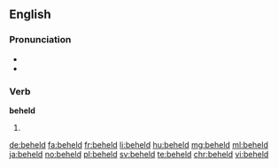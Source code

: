 ==English==

===Pronunciation===
* {{IPA|/bɪˈhɛld/}}
* {{rhymes|ɛld}}

===Verb===
'''beheld'''

# {{en-past of|behold}}

[[de:beheld]]
[[fa:beheld]]
[[fr:beheld]]
[[li:beheld]]
[[hu:beheld]]
[[mg:beheld]]
[[ml:beheld]]
[[ja:beheld]]
[[no:beheld]]
[[pl:beheld]]
[[sv:beheld]]
[[te:beheld]]
[[chr:beheld]]
[[vi:beheld]]